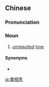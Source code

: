 {{also|单相思}}
==Chinese==
{{zh-forms|s=单相思|type=12}}

===Pronunciation===
{{zh-pron
|m=dānxiāngsī
|cat=n
}}

===Noun===
{{zh-noun}}

# [[unrequited]] [[love]]

====Synonyms====
* {{zh-l|單戀}}

[[ja:單相思]]